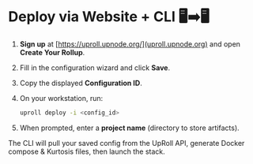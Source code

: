 
# Deploy via Website + CLI 🖥️➡️🖥️

1. **Sign up** at [https://uproll.upnode.org/](uproll.upnode.org) and open **Create Your Rollup**.
2. Fill in the configuration wizard and click **Save**.
3. Copy the displayed **Configuration ID**.
4. On your workstation, run:

   ```bash
   uproll deploy -i <config_id>
   ```

5. When prompted, enter a **project name** (directory to store artifacts).

<Callout type="info">The CLI will pull your saved config from the UpRoll API, generate Docker compose & Kurtosis files, then launch the stack.</Callout> 